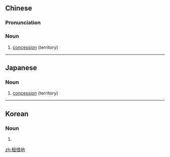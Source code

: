 ==Chinese==
{{zh-forms|type=21}}
{{wikipedia|lang=zh}}

===Pronunciation===
{{zh-pron
|m=zūjièdì
|cat=n
}}

===Noun===
{{zh-noun}}

# [[concession]] (territory)

----

==Japanese==
{{wikipedia|lang=ja}}
{{ja-kanjitab|そ|しゃく|ち|yomi=on}}

===Noun===
{{ja-noun|そしゃくち}}

# [[concession]] (territory)

----

==Korean==
{{ko-hanjatab|조|차|지}}

===Noun===
{{ko-noun|hj|hangeul=조차지}}

# {{hanja form of|조차지|[[concession]] (territory)}}

[[zh:租借地]]
